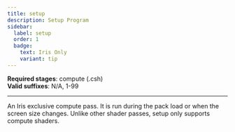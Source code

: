 ```yaml
---
title: setup
description: Setup Program
sidebar:
  label: setup
  order: 1
  badge:
    text: Iris Only
    variant: tip
---
```


**Required stages**: compute (.csh)  
**Valid suffixes**: N/A, 1-99

-------------------------------------------------

An Iris exclusive compute pass. It is run during the pack load or when the screen size changes. Unlike other shader passes, setup only supports compute shaders.